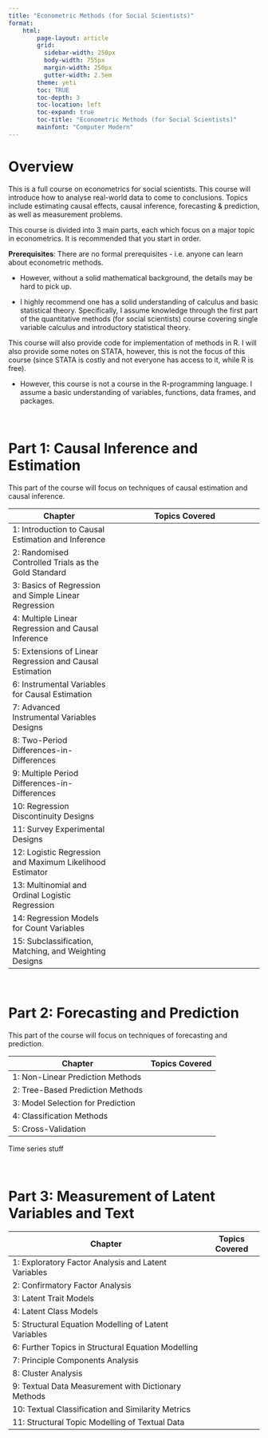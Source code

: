 ```yaml
---
title: "Econometric Methods (for Social Scientists)"
format:
    html:
        page-layout: article
        grid:
          sidebar-width: 250px
          body-width: 755px
          margin-width: 250px
          gutter-width: 2.5em
        theme: yeti
        toc: TRUE
        toc-depth: 3
        toc-location: left
        toc-expand: true
        toc-title: "Econometric Methods (for Social Scientists)"
        mainfont: "Computer Modern"
---
```


# Overview

This is a full course on econometrics for social scientists. This course will introduce how to analyse real-world data to come to conclusions. Topics include estimating causal effects, causal inference, forecasting & prediction, as well as measurement problems.

This course is divided into 3 main parts, each which focus on a major topic in econometrics. It is recommended that you start in order.

**Prerequisites**: There are no formal prerequisites - i.e. anyone can learn about econometric methods.

-   However, without a solid mathematical background, the details may be hard to pick up.

-   I highly recommend one has a solid understanding of calculus and basic statistical theory. Specifically, I assume knowledge through the first part of the quantitative methods (for social scientists) course covering single variable calculus and introductory statistical theory.

This course will also provide code for implementation of methods in R. I will also provide some notes on STATA, however, this is not the focus of this course (since STATA is costly and not everyone has access to it, while R is free).

-   However, this course is not a course in the R-programming language. I assume a basic understanding of variables, functions, data frames, and packages.

<br />

# Part 1: Causal Inference and Estimation

This part of the course will focus on techniques of causal estimation and causal inference.

| Chapter                                                  | Topics Covered |
|-----------------------------|-------------------------------------------|
| 1: Introduction to Causal Estimation and Inference       |                |
| 2: Randomised Controlled Trials as the Gold Standard     |                |
| 3: Basics of Regression and Simple Linear Regression     |                |
| 4: Multiple Linear Regression and Causal Inference       |                |
| 5: Extensions of Linear Regression and Causal Estimation |                |
| 6: Instrumental Variables for Causal Estimation          |                |
| 7: Advanced Instrumental Variables Designs               |                |
| 8: Two-Period Differences-in-Differences                 |                |
| 9: Multiple Period Differences-in-Differences            |                |
| 10: Regression Discontinuity Designs                     |                |
| 11: Survey Experimental Designs                          |                |
| 12: Logistic Regression and Maximum Likelihood Estimator |                |
| 13: Multinomial and Ordinal Logistic Regression          |                |
| 14: Regression Models for Count Variables                |                |
| 15: Subclassification, Matching, and Weighting Designs   |                |

<br />

# Part 2: Forecasting and Prediction

This part of the course will focus on techniques of forecasting and prediction.

| Chapter                           | Topics Covered |
|-----------------------------------|----------------|
| 1: Non-Linear Prediction Methods  |                |
| 2: Tree-Based Prediction Methods  |                |
| 3: Model Selection for Prediction |                |
| 4: Classification Methods         |                |
| 5: Cross-Validation               |                |

Time series stuff

<br />

# Part 3: Measurement of Latent Variables and Text

| Chapter                                              | Topics Covered |
|------------------------------------------------------|----------------|
| 1: Exploratory Factor Analysis and Latent Variables  |                |
| 2: Confirmatory Factor Analysis                      |                |
| 3: Latent Trait Models                               |                |
| 4: Latent Class Models                               |                |
| 5: Structural Equation Modelling of Latent Variables |                |
| 6: Further Topics in Structural Equation Modelling   |                |
| 7: Principle Components Analysis                     |                |
| 8: Cluster Analysis                                  |                |
| 9: Textual Data Measurement with Dictionary Methods  |                |
| 10: Textual Classification and Similarity Metrics    |                |
| 11: Structural Topic Modelling of Textual Data       |                |
